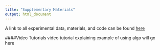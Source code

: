 ```yaml
---
title: "Supplementary Materials"
output: html_document
---
```


A link to all experimental data, materials, and code can be found [here](https://osf.io/x6t8a/)

####Video Tutorials
video tutorial explaining example of using algo will go here

